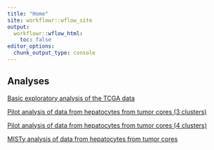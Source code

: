 ```yaml
---
title: "Home"
site: workflowr::wflow_site
output:
  workflowr::wflow_html:
    toc: false
editor_options:
  chunk_output_type: console
---
```


## Analyses

[Basic exploratory analysis of the TCGA data](tcga.html)

[Pilot analysis of data from hepatocytes from tumor cores (3 clusters)](cores_3.html)

[Pilot analysis of data from hepatocytes from tumor cores (4 clusters)](cores_4.html)

[MISTy analysis of data from hepatocytes from tumor cores](misty.html)
